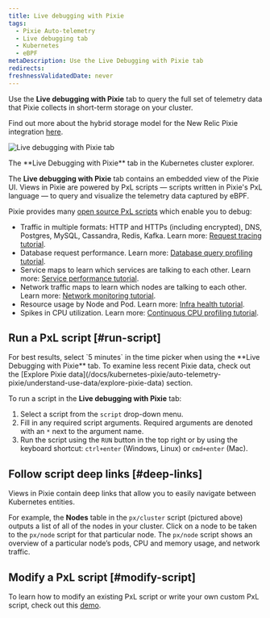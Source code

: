 ```yaml
---
title: Live debugging with Pixie
tags:
  - Pixie Auto-telemetry
  - Live debugging tab
  - Kubernetes
  - eBPF
metaDescription: Use the Live Debugging with Pixie tab
redirects:
freshnessValidatedDate: never
---
```



Use the <DNT>**Live debugging with Pixie**</DNT> tab to query the full set of telemetry data that Pixie collects in short-term storage on your cluster.

Find out more about the hybrid storage model for the New Relic Pixie integration [here](/docs/kubernetes-pixie/auto-telemetry-pixie/understand-use-data/overview).

<img
  title="Live debugging with Pixie tab"
  alt="Live debugging with Pixie tab"
  src={pixieLiveDebugging}
/>

<figcaption>
  The <DNT>**Live Debugging with Pixie**</DNT> tab in the Kubernetes cluster explorer.
</figcaption>

The <DNT>**Live debugging with Pixie**</DNT> tab contains an embedded view of the Pixie UI. Views in Pixie are powered by PxL scripts — scripts written in Pixie's PxL language — to query and visualize the telemetry data captured by eBPF.

Pixie provides many [open source PxL scripts](https://github.com/pixie-io/pixie/tree/main/src/pxl_scripts) which enable you to debug:

* Traffic in multiple formats: HTTP and HTTPs (including encrypted), DNS, Postgres, MySQL, Cassandra, Redis, Kafka. Learn more: [Request tracing tutorial](https://docs.px.dev/tutorials/pixie-101/request-tracing/).
* Database request performance. Learn more: [Database query profiling tutorial](https://docs.px.dev/tutorials/pixie-101/database-query-profiling/).
* Service maps to learn which services are talking to each other. Learn more: [Service performance tutorial](https://docs.px.dev/tutorials/pixie-101/service-performance/).
* Network traffic maps to learn which nodes are talking to each other. Learn more: [Network monitoring tutorial](https://docs.px.dev/tutorials/pixie-101/network-monitoring/).
* Resource usage by Node and Pod. Learn more: [Infra health tutorial](https://docs.px.dev/tutorials/pixie-101/infra-health/).
* Spikes in CPU utilization. Learn more: [Continuous CPU profiling tutorial](https://docs.px.dev/tutorials/pixie-101/profiler/).

## Run a PxL script  [#run-script]

<Callout variant="important">
  For best results, select `5 minutes` in the time picker when using the <DNT>**Live Debugging with Pixie**</DNT> tab. To examine less recent Pixie data, check out the [Explore Pixie data](/docs/kubernetes-pixie/auto-telemetry-pixie/understand-use-data/explore-pixie-data) section.
</Callout>

To run a script in the <DNT>**Live debugging with Pixie**</DNT> tab:

1. Select a script from the `script` drop-down menu.
2. Fill in any required script arguments. Required arguments are denoted with an `*` next to the argument name.
3. Run the script using the `RUN` button in the top right or by using the keyboard shortcut: `ctrl+enter` (Windows, Linux) or `cmd+enter` (Mac).

## Follow script deep links  [#deep-links]

Views in Pixie contain deep links that allow you to easily navigate between Kubernetes entities.

For example, the <DNT>**Nodes**</DNT> table in the `px/cluster` script (pictured above) outputs a list of all of the nodes in your cluster. Click on a node to be taken to the `px/node` script for that particular node. The `px/node` script shows an overview of a particular node’s pods, CPU and memory usage, and network traffic.

## Modify a PxL script  [#modify-script]

To learn how to modify an existing PxL script or write your own custom PxL script, check out this [demo](https://fast.wistia.com/embed/channel/tqh40xputt?wchannelid=tqh40xputt&wmediaid=nmbw64jwzd).